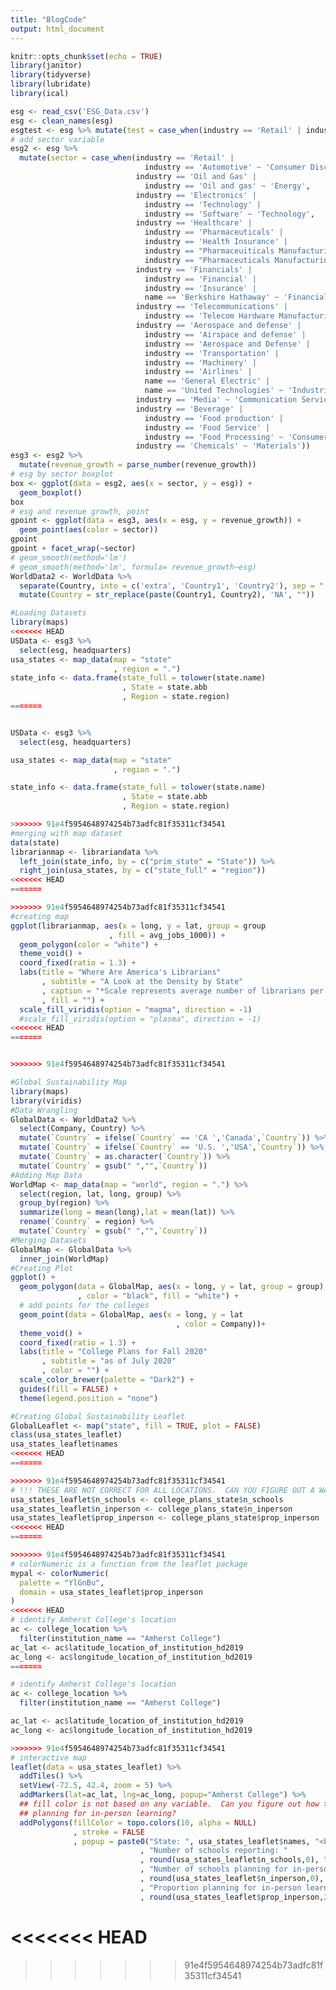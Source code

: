 ```yaml
---
title: "BlogCode"
output: html_document
---
```


```r
knitr::opts_chunk$set(echo = TRUE)
library(janitor)
library(tidyverse)
library(lubridate)
library(ical)
```



```r
esg <- read_csv('ESG_Data.csv')
esg <- clean_names(esg)
esgtest <- esg %>% mutate(test = case_when(industry == 'Retail' | industry == 'Automotive' ~ 'Consumer Discretionary'))
# add sector variable 
esg2 <- esg %>% 
  mutate(sector = case_when(industry == 'Retail' |
                              industry == 'Automotive' ~ 'Consumer Discretionary',
                            industry == 'Oil and Gas' |
                              industry == 'Oil and gas' ~ 'Energy',
                            industry == 'Electronics' |
                              industry == 'Technology' |
                              industry == 'Software' ~ 'Technology',
                            industry == 'Healthcare' |
                              industry == 'Pharmaceuticals' |
                              industry == 'Health Insurance' |
                              industry == "Pharmaceuiticals Manufacturing" |
                              industry == "Pharmaceuticals Manufacturing" ~ 'Health Care',
                            industry == 'Financials' |
                              industry == 'Financial' |
                              industry == 'Insurance' |
                              name == 'Berkshire Hathaway' ~ 'Financials',
                            industry == 'Telecommunications' |
                              industry == 'Telecom Hardware Manufacturing' ~ 'Telecommunications',
                            industry == 'Aerospace and defense' |
                              industry == 'Airspace and defense' |
                              industry == 'Aerospace and Defense' |
                              industry == 'Transportation' |
                              industry == 'Machinery' |
                              industry == 'Airlines' |
                              name == 'General Electric' |
                              name == 'United Technologies' ~ 'Industrials',
                            industry == 'Media' ~ 'Communication Services',
                            industry == 'Beverage' |
                              industry == 'Food production' |
                              industry == 'Food Service' |
                              industry == 'Food Processing' ~ 'Consumer Staples',
                            industry == 'Chemicals' ~ 'Materials'))
esg3 <- esg2 %>% 
  mutate(revenue_growth = parse_number(revenue_growth))
# esg by sector boxplot 
box <- ggplot(data = esg2, aes(x = sector, y = esg)) +
  geom_boxplot()
box
# esg and revenue growth, point 
gpoint <- ggplot(data = esg3, aes(x = esg, y = revenue_growth)) +
  geom_point(aes(color = sector))
gpoint
gpoint + facet_wrap(~sector)
# geom_smooth(method='lm') 
# geom_smooth(method='lm', formula= revenue_growth~esg)
WorldData2 <- WorldData %>%
  separate(Country, into = c('extra', 'Country1', 'Country2'), sep = " ") %>%
  mutate(Country = str_replace(paste(Country1, Country2), 'NA', ""))
```

```r
#Loading Datasets
library(maps)
<<<<<<< HEAD
USData <- esg3 %>%
  select(esg, headquarters)
usa_states <- map_data(map = "state"
                       , region = ".") 
state_info <- data.frame(state_full = tolower(state.name)
                         , State = state.abb
                         , Region = state.region)
=======


USData <- esg3 %>%
  select(esg, headquarters)

usa_states <- map_data(map = "state"
                       , region = ".") 

state_info <- data.frame(state_full = tolower(state.name)
                         , State = state.abb
                         , Region = state.region)

>>>>>>> 91e4f5954648974254b73adfc81f35311cf34541
#merging with map dataset
data(state)
librarianmap <- librariandata %>%
  left_join(state_info, by = c("prim_state" = "State")) %>%
  right_join(usa_states, by = c("state_full" = "region")) 
<<<<<<< HEAD
=======

>>>>>>> 91e4f5954648974254b73adfc81f35311cf34541
#creating map
ggplot(librarianmap, aes(x = long, y = lat, group = group
                      , fill = avg_jobs_1000)) +
  geom_polygon(color = "white") +
  theme_void() +
  coord_fixed(ratio = 1.3) +
  labs(title = "Where Are America's Librarians"
       , subtitle = "A Look at the Density by State"
       , caption = "*Scale represents average number of librarians per 1,000 residents in metropolitan areas."
       , fill = "") +
  scale_fill_viridis(option = "magma", direction = -1) 
  #scale_fill_viridis(option = "plasma", direction = -1)
<<<<<<< HEAD
=======


>>>>>>> 91e4f5954648974254b73adfc81f35311cf34541
```

```r
#Global Sustainability Map
library(maps)
library(viridis)
#Data Wrangling
GlobalData <- WorldData2 %>%
  select(Company, Country) %>%
  mutate(`Country` = ifelse(`Country` == 'CA ','Canada',`Country`)) %>%
  mutate(`Country` = ifelse(`Country` == 'U.S. ','USA',`Country`)) %>%
  mutate(`Country` = as.character(`Country`)) %>%
  mutate(`Country` = gsub(" ","",`Country`))
#Adding Map Data
WorldMap <- map_data(map = "world", region = ".") %>%
  select(region, lat, long, group) %>%
  group_by(region) %>%
  summarize(long = mean(long),lat = mean(lat)) %>%
  rename(`Country` = region) %>%
  mutate(`Country` = gsub(" ","",`Country`))
#Merging Datasets
GlobalMap <- GlobalData %>%
  inner_join(WorldMap)
#Creating Plot
ggplot() +
  geom_polygon(data = GlobalMap, aes(x = long, y = lat, group = group)
               , color = "black", fill = "white") +
  # add points for the colleges
  geom_point(data = GlobalMap, aes(x = long, y = lat
                                     , color = Company))+
  theme_void() +
  coord_fixed(ratio = 1.3) +
  labs(title = "College Plans for Fall 2020"
       , subtitle = "as of July 2020"
       , color = "") +
  scale_color_brewer(palette = "Dark2") +
  guides(fill = FALSE) +
  theme(legend.position = "none") 
```

```r
#Creating Global Sustainability Leaflet
GlobalLeaflet <- map("state", fill = TRUE, plot = FALSE)
class(usa_states_leaflet)
usa_states_leaflet$names
<<<<<<< HEAD
=======

>>>>>>> 91e4f5954648974254b73adfc81f35311cf34541
# !!! THESE ARE NOT CORRECT FOR ALL LOCATIONS.  CAN YOU FIGURE OUT A WAY TO FIX IT?
usa_states_leaflet$n_schools <- college_plans_state$n_schools
usa_states_leaflet$n_inperson <- college_plans_state$n_inperson
usa_states_leaflet$prop_inperson <- college_plans_state$prop_inperson
<<<<<<< HEAD
=======

>>>>>>> 91e4f5954648974254b73adfc81f35311cf34541
# colorNumeric is a function from the leaflet package
mypal <- colorNumeric(
  palette = "YlGnBu",
  domain = usa_states_leaflet$prop_inperson
)
<<<<<<< HEAD
# identify Amherst College's location
ac <- college_location %>%
  filter(institution_name == "Amherst College")
ac_lat <- ac$latitude_location_of_institution_hd2019
ac_long <- ac$longitude_location_of_institution_hd2019
=======

# identify Amherst College's location
ac <- college_location %>%
  filter(institution_name == "Amherst College")

ac_lat <- ac$latitude_location_of_institution_hd2019
ac_long <- ac$longitude_location_of_institution_hd2019

>>>>>>> 91e4f5954648974254b73adfc81f35311cf34541
# interactive map
leaflet(data = usa_states_leaflet) %>% 
  addTiles() %>%
  setView(-72.5, 42.4, zoom = 5) %>%
  addMarkers(lat=ac_lat, lng=ac_long, popup="Amherst College") %>%
  ## fill color is not based on any variable.  Can you figure out how to map it to proportion 
  ## planning for in-person learning?
  addPolygons(fillColor = topo.colors(10, alpha = NULL)
              , stroke = FALSE
              , popup = paste0("State: ", usa_states_leaflet$names, "<br>"
                             , "Number of schools reporting: "
                             , round(usa_states_leaflet$n_schools,0), "<br>"
                             , "Number of schools planning for in-person learning: "
                             , round(usa_states_leaflet$n_inperson,0), "<br>"
                             , "Proportion planning for in-person learning: "
                             , round(usa_states_leaflet$prop_inperson,2)))
```
<<<<<<< HEAD
=======


>>>>>>> 91e4f5954648974254b73adfc81f35311cf34541
